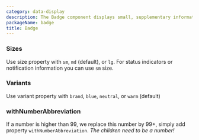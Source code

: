 ```yaml
---
category: data-display
description: The Badge component displays small, supplementary information such as notifications, status indicators, or counts. It helps draw attention to important elements and provides users with context at a glance.
packageName: badge
title: Badge
---
```


### Sizes

Use size property with `sm`, `md` (default), or `lg`. For status indicators or notification information you can use `sm` size.

<div data-playground="size.tsx" data-component="Badge"></div>

### Variants

Use variant property with `brand`, `blue`, `neutral`, or `warm` (default)

<div data-playground="variant.tsx" data-component="Badge"></div>

### withNumberAbbreviation

If a number is higher than 99, we replace this number by 99+, simply add property `withNumberAbbreviation`. _The children need to be a number!_

<div data-playground="number-abbreviation.tsx" data-component="Badge"></div>
